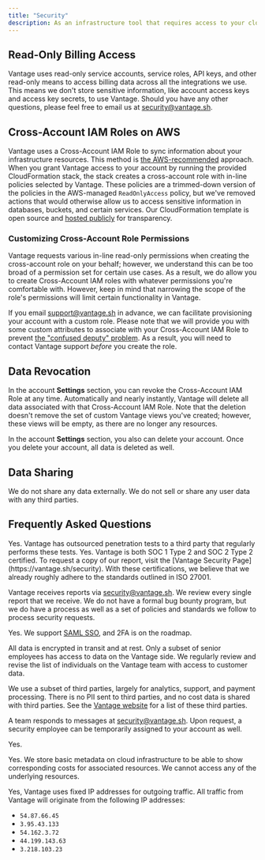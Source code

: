 ```yaml
---
title: "Security"
description: As an infrastructure tool that requires access to your cloud provider, we understand there may be questions, concerns, and necessary clarification around our infrastructure, processes, and procedures. We, as developers at Vantage, are also customers of Vantage, which more closely aligns our security concerns with those of our customers.
---
```


## Read-Only Billing Access

Vantage uses read-only service accounts, service roles, API keys, and other read-only means to access billing data across all the integrations we use. This means we don't store sensitive information, like account access keys and access key secrets, to use Vantage. Should you have any other questions, please feel free to email us at [security@vantage.sh](mailto:security@vantage.sh).

## Cross-Account IAM Roles on AWS

Vantage uses a Cross-Account IAM Role to sync information about your infrastructure resources. This method is [the AWS-recommended](https://aws.amazon.com/blogs/apn/securely-accessing-customer-aws-accounts-with-cross-account-iam-roles/) approach. When you grant Vantage access to your account by running the provided CloudFormation stack, the stack creates a cross-account role with in-line policies selected by Vantage. These policies are a trimmed-down version of the policies in the AWS-managed `ReadOnlyAccess` policy, but we've removed actions that would otherwise allow us to access sensitive information in databases, buckets, and certain services. Our CloudFormation template is open source and [hosted publicly](https://vantage-public.s3.amazonaws.com/vantage-integration-latest.json) for transparency.

### Customizing Cross-Account Role Permissions

Vantage requests various in-line read-only permissions when creating the cross-account role on your behalf; however, we understand this can be too broad of a permission set for certain use cases. As a result, we do allow you to create Cross-Account IAM roles with whatever permissions you're comfortable with. However, keep in mind that narrowing the scope of the role's permissions will limit certain functionality in Vantage.

If you email [support@vantage.sh](mailto:support@vantage.sh) in advance, we can facilitate provisioning your account with a custom role. Please note that we will provide you with some custom attributes to associate with your Cross-Account IAM Role to prevent [the "confused deputy" problem](https://docs.aws.amazon.com/IAM/latest/UserGuide/confused-deputy.html). As a result, you will need to contact Vantage support _before_ you create the role.

## Data Revocation

In the account **Settings** section, you can revoke the Cross-Account IAM Role at any time. Automatically and nearly instantly, Vantage will delete all data associated with that Cross-Account IAM Role. Note that the deletion doesn't remove the set of custom Vantage views you've created; however, these views will be empty, as there are no longer any resources.

In the account **Settings** section, you also can delete your account. Once you delete your account, all data is deleted as well.

## Data Sharing

We do not share any data externally. We do not sell or share any user data with any third parties.

## Frequently Asked Questions

<AccordionGroup>
<Accordion title="Does Vantage periodically perform penetration tests?">
Yes. Vantage has outsourced penetration tests to a third party that regularly performs these tests.

</Accordion>

<Accordion title="Does Vantage hold any security certifications, such as SOC 1, SOC 2, or ISO 27001?">
Yes. Vantage is both SOC 1 Type 2 and SOC 2 Type 2 certified. To request a copy of our report, visit the [Vantage Security Page](https://vantage.sh/security). With these certifications, we believe that we already roughly adhere to the standards outlined in ISO 27001.

</Accordion>

<Accordion title="In terms of application security, how does Vantage deal with security reports received from security researchers? In other words, does Vantage have a bug bounty program or a straightforward process to report security issues?">

Vantage receives reports via [security@vantage.sh](mailto:security@vantage.sh). We review every single report that we receive. We do not have a formal bug bounty program, but we do have a process as well as a set of policies and standards we follow to process security requests.

</Accordion>

<Accordion title="Does Vantage support 2FA, SSO, or any defensive options?">

Yes. We support [SAML SSO](/sso), and 2FA is on the roadmap.

</Accordion>

<Accordion title="How is customers’ data protected, and who has access to Vantage data?">

All data is encrypted in transit and at rest. Only a subset of senior employees has access to data on the Vantage side. We regularly review and revise the list of individuals on the Vantage team with access to customer data.

</Accordion>

<Accordion title="Do you have a list of third parties Vantage uses that explains what each third party is allowed to access and its purpose?">

We use a subset of third parties, largely for analytics, support, and payment processing. There is no PII sent to third parties, and no cost data is shared with third parties. See the [Vantage website](https://www.vantage.sh/security) for a list of these third parties.

</Accordion>

<Accordion title="Do you have a security contact person in case of breaches?">

A team responds to messages at [security@vantage.sh](mailto:security@vantage.sh). Upon request, a security employee can be temporarily assigned to your account as well.

</Accordion>

<Accordion title="Do you log access activities of Vantage’s employees who have access to the data?">

Yes.

</Accordion>

<Accordion title="Does Vantage store any information regarding cloud infrastructure in the database?">

Yes. We store basic metadata on cloud infrastructure to be able to show corresponding costs for associated resources. We cannot access any of the underlying resources.

</Accordion>

<Accordion title="Does Vantage use fixed IP addresses when connecting to external providers, such as AWS or Azure?">

Yes, Vantage uses fixed IP addresses for outgoing traffic. All traffic from Vantage will originate from the following IP addresses:

- `54.87.66.45`
- `3.95.43.133`
- `54.162.3.72`
- `44.199.143.63`
- `3.218.103.23`

</Accordion>
</AccordionGroup>
